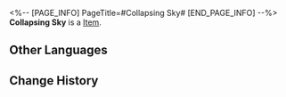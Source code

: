 <%-- [PAGE_INFO]
PageTitle=#Collapsing Sky#
[END_PAGE_INFO] --%>
{{Item Infobox
|id          = 20002
|image       = Item Collapsing Sky.png
|type        = 
|invCategory = Light Cone
|rarity      = 3
|effect      = Light Cone for the Path of {{Color|h|Destruction}}. The Light Cone ability is only effective for characters of this Path.
|description = A drop of strength condensed from time itself. All the seemingly insignificant moments come together to form the magnificent choir of fate.
}}
{{Description|''"The death of all things is as natural as their birth. Time erodes everything, turning all tangible entities to dust."''}}
'''Collapsing Sky''' is a [[Item]].

==Other Languages==
{{Other Languages
|en   = Collapsing Sky
|zhs  = 天倾
|zht  = 天傾
|ja   = {{Rubi|天傾|てんけい}}
|ko   = 천경
|es   = Colapso celeste
|fr   = Effondrement céleste
|ru   = Падение небес
|th   = Collapsing Sky
|vi   = Trời Sập
|de   = Zusammenbruch des Himmels
|id   = Collapsing Sky
|pt   = Céu Colapsado
}}

==Change History==
{{Change History|1.0}}